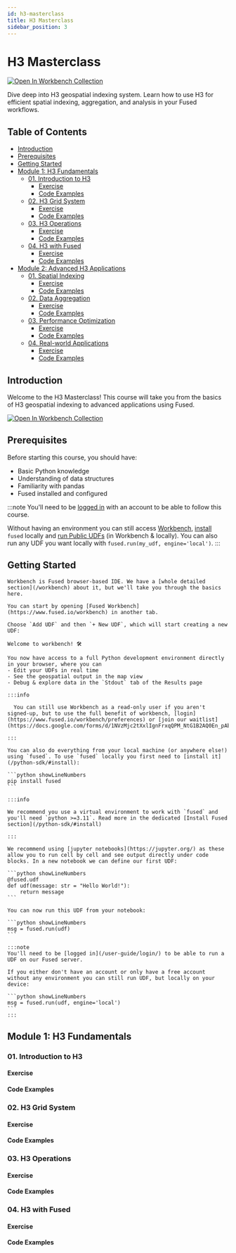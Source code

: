 ```yaml
---
id: h3-masterclass
title: H3 Masterclass
sidebar_position: 3
---
```


# H3 Masterclass

[![Open In Workbench Collection](https://img.shields.io/badge/Open_In_Workbench_Collection-16-green?style=for-the-badge)](https://www.fused.io/workbench/catalog/Fused_Course_Module1-37ec2eb3-6481-4cb1-b406-f8e39c339a52)

Dive deep into H3 geospatial indexing system. Learn how to use H3 for efficient spatial indexing, aggregation, and analysis in your Fused workflows.

## Table of Contents

- [Introduction](#introduction)
- [Prerequisites](#prerequisites)
- [Getting Started](#getting-started)
- [Module 1: H3 Fundamentals](#module-1-h3-fundamentals)
  - [01. Introduction to H3](#01-introduction-to-h3)
    - [Exercise](#01-introduction-to-h3-exercise)
    - [Code Examples](#01-introduction-to-h3-code)
  - [02. H3 Grid System](#02-h3-grid-system)
    - [Exercise](#02-h3-grid-system-exercise)
    - [Code Examples](#02-h3-grid-system-code)
  - [03. H3 Operations](#03-h3-operations)
    - [Exercise](#03-h3-operations-exercise)
    - [Code Examples](#03-h3-operations-code)
  - [04. H3 with Fused](#04-h3-with-fused)
    - [Exercise](#04-h3-with-fused-exercise)
    - [Code Examples](#04-h3-with-fused-code)
- [Module 2: Advanced H3 Applications](#module-2-advanced-h3-applications)
  - [01. Spatial Indexing](#01-spatial-indexing)
    - [Exercise](#01-spatial-indexing-exercise)
    - [Code Examples](#01-spatial-indexing-code)
  - [02. Data Aggregation](#02-data-aggregation)
    - [Exercise](#02-data-aggregation-exercise)
    - [Code Examples](#02-data-aggregation-code)
  - [03. Performance Optimization](#03-performance-optimization)
    - [Exercise](#03-performance-optimization-exercise)
    - [Code Examples](#03-performance-optimization-code)
  - [04. Real-world Applications](#04-real-world-applications)
    - [Exercise](#04-real-world-applications-exercise)
    - [Code Examples](#04-real-world-applications-code)

## Introduction

Welcome to the H3 Masterclass! This course will take you from the basics of H3 geospatial indexing to advanced applications using Fused.

[![Open In Workbench Collection](https://img.shields.io/badge/Open_In_Workbench_Collection-16-green?style=for-the-badge)](https://www.fused.io/workbench/catalog/Fused_Course_Module1-37ec2eb3-6481-4cb1-b406-f8e39c339a52)

## Prerequisites

Before starting this course, you should have:
- Basic Python knowledge
- Understanding of data structures
- Familiarity with pandas
- Fused installed and configured

:::note
You'll need to be [logged in](/user-guide/login/) with an account to be able to follow this course.

Without having an environment you can still access [Workbench](/workbench/), [install](/python-sdk/#install) `fused` locally and [run Public UDFs](/core-concepts/run-udfs/run-small-udfs/#public-udf-name) (in Workbench & locally). You can also run any UDF you want locally with `fused.run(my_udf, engine='local')`.
:::

## Getting Started


<Tabs className="unique-tabs">
  <TabItem value="workbench" label="In Workbench" default>

    Workbench is Fused browser-based IDE. We have a [whole detailed section](/workbench) about it, but we'll take you through the basics here.

    You can start by opening [Fused Workbench](https://www.fused.io/workbench) in another tab.

    Choose `Add UDF` and then `+ New UDF`, which will start creating a new UDF:

    Welcome to workbench! 🛠️

    You now have access to a full Python development environment directly in your browser, where you can
    - Edit your UDFs in real time
    - See the geospatial output in the map view
    - Debug & explore data in the `Stdout` tab of the Results page

    :::info

      You can still use Workbench as a read-only user if you aren't signed-up, but to use the full benefit of workbench, [login](https://www.fused.io/workbench/preferences) or [join our waitlist](https://docs.google.com/forms/d/1NVzMjc2tXxlIgnFrxqQPM_NtG1B2AQ0En_pAbZHYSK0)

    :::

  </TabItem>
  <TabItem value="local" label="Locally">

    You can also do everything from your local machine (or anywhere else!) using `fused`. To use `fused` locally you first need to [install it](/python-sdk/#install):

    ```python showLineNumbers
    pip install fused
    ```

    :::info

    We recommend you use a virtual environment to work with `fused` and you'll need `python >=3.11`. Read more in the dedicated [Install Fused section](/python-sdk/#install)

    :::

    We recommend using [jupyter notebooks](https://jupyter.org/) as these allow you to run cell by cell and see output directly under code blocks. In a new notebook we can define our first UDF:

    ```python showLineNumbers
    @fused.udf
    def udf(message: str = "Hello World!"):
        return message
    ```

    You can now run this UDF from your notebook:
    
    ```python showLineNumbers
    msg = fused.run(udf)
    ```

    :::note
    You'll need to be [logged in](/user-guide/login/) to be able to run a UDF on our Fused server. 

    If you either don't have an account or only have a free account without any environment you can still run UDF, but locally on your device:

    ```python showLineNumbers
    msg = fused.run(udf, engine='local')
    ```
    :::

  </TabItem>
</Tabs>

## Module 1: H3 Fundamentals

### 01. Introduction to H3

#### Exercise

#### Code Examples

### 02. H3 Grid System

#### Exercise

#### Code Examples

### 03. H3 Operations

#### Exercise

#### Code Examples

### 04. H3 with Fused

#### Exercise

#### Code Examples 